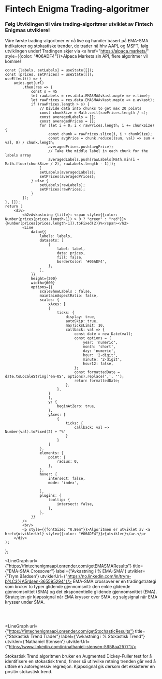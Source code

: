 # Fintech Enigma Trading-algoritmer

<h3>Følg Utviklingen til våre trading-algoritmer utviklet av Fintech Enigmas utviklere! </h3>

Våre første trading-algoritmer er nå live og handler basert på EMA-SMA indikatorer og stokastiske trender, de trader nå hhv AAPL og MSFT, følg utviklingen under! Tradingen skjer via <a href="https://alpaca.markets/" style={{color: "#06ADF4"}}>Alpaca Markets</a> sin API, flere algoritmer vil komme!



    const [labels, setLabels] = useState([]);
    const [prices, setPrices] = useState([]);
    useEffect(() => {
        axios.get(url)
            .then(res => {
                const s = 45
                let rawLabels = res.data.EMASMAAvkast.map(e => e.time);
                let rawPrices = res.data.EMASMAAvkast.map(e => e.avkast);
                if (rawPrices.length > s) {
                    // Divide data into chunks to get max 20 points
                    const chunkSize = Math.ceil(rawPrices.length / s);
                    const averagedLabels = [];
                    const averagedPrices = [];
                    for (let i = 0; i < rawPrices.length; i += chunkSize) {
                        const chunk = rawPrices.slice(i, i + chunkSize);
                        const avgPrice = chunk.reduce((sum, val) => sum + val, 0) / chunk.length;
                        averagedPrices.push(avgPrice);
                        // Take the middle label in each chunk for the labels array
                        averagedLabels.push(rawLabels[Math.min(i + Math.floor(chunkSize / 2), rawLabels.length - 1)]);
                    }
                    setLabels(averagedLabels);
                    setPrices(averagedPrices);
                } else {
                    setLabels(rawLabels);
                    setPrices(rawPrices);
                }
            });
    }, []);
    return (
        <div>
            <h2>Avkastning {title}: <span style={{color: Number(prices[prices.length-1]) > 0 ? "green" : "red"}}>{Number(prices[prices.length-1]).toFixed(2)}%</span></h2>
            <Line
                data={{
                    labels: labels,
                    datasets: [
                        {
                            label: label, 
                            data: prices,
                            fill: false,
                            borderColor: '#06ADF4',
                        },
                    ],
                }}
                height={200}
                width={600}
                options={{
                    scaleShowLabels : false,
                    maintainAspectRatio: false,
                    scales: {
                        xAxes: [
                        {
                            ticks: {
                                display: true,
                                autoSkip: true,
                                maxTicksLimit: 10,
                                callback: val => {
                                    const date = new Date(val);
                                    const options = {
                                        year: 'numeric',
                                        month: 'short',
                                        day: 'numeric',
                                        hour: '2-digit',
                                        minute: '2-digit',
                                        hour12: false,
                                    };
                                    const formattedDate = date.toLocaleString('en-US', options).replace(',', '');
                                    return formattedDate;
                                },
                            },
                        }
                        ],
                        y: {
                            beginAtZero: true,
                        },
                        yAxes: [
                            {
                                ticks: {
                                    callback: val => Number(val).toFixed(2) + "%"
                                }
                            }
                        ]
                    },
                    elements: {
                        point: {
                            radius: 0,
                        },
                    },
                    hover: {
                        intersect: false,
                        mode: 'index',
                        
                    },
                    plugins: {
                        tooltip: {
                            intersect: false,
                        },
                    },
                }}
            />
            <br/>
            <p style={{fontSize: "0.8em"}}>Algoritmen er utviklet av <a href={utviklerUrl} style={{color: "#06ADF4"}}>{utvikler}</a>.</p>
        </div>
    );
};


<LineGraph url={"https://fintechenigmaapi.onrender.com/getEMASMAResults"} title={"EMA-SMA Crossover"} label={"Avkastning i % EMA-SMA"} utvikler={'Trym Bårdsen'} utviklerUrl={"https://no.linkedin.com/in/trym-b%C3%A5rdsen-365595294"}/>
EMA-SMA crossover er en tradingstrategi som bruker to typer glidende gjennomsnitt: den enkle glidende gjennomsnittet (SMA) og det eksponentielle glidende gjennomsnittet (EMA). Strategien gir kjøpssignal når EMA krysser over SMA, og salgsignal når EMA krysser under SMA.

<br/>
<br/>

<LineGraph url={"https://fintechenigmaapi.onrender.com/getStochasticResults"} title={"Stokastisk Trend Trader"} label={"Avkastning i % Stokastisk Trend"} utvikler={'Nathaniel Stensen'} utviklerUrl={"https://www.linkedin.com/in/nathaniel-stensen-5658aa257/"}/>

Stokastisk Trend algoritmen bruker en Augmented Dickey-Fuller test for å identifisere en stokastisk trend, finner så ut hvilke retning trenden går ved å utføre en autoregressiv regresjon. Kjøpssignal gis dersom det eksisterer en positiv stokastisk trend. 